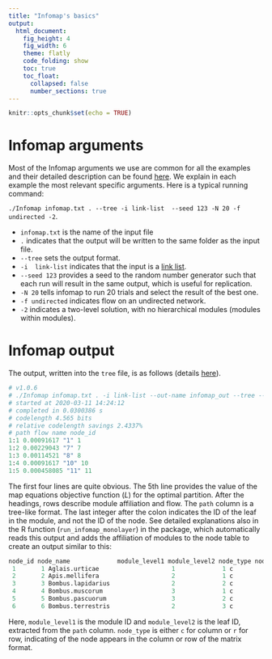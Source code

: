 ```yaml
---
title: "Infomap's basics"
output:
  html_document: 
    fig_height: 4
    fig_width: 6
    theme: flatly
    code_folding: show
    toc: true
    toc_float:
      collapsed: false
      number_sections: true
---
```


```r
knitr::opts_chunk$set(echo = TRUE)
```

# Infomap arguments
Most of the Infomap arguments we use are common for all the examples and their detailed description can be found [here](https://www.mapequation.org/infomap/#Parameters). We explain in each example the most relevant specific arguments. Here is a typical running command:

`./Infomap infomap.txt . --tree -i link-list  --seed 123 -N 20 -f undirected -2`.

* `infomap.txt` is the name of the input file
*  `.` indicates that the output will be written to the same folder as the input file.
* `--tree` sets the output format.
* `-i  link-list` indicates that the input is a [link list](https://www.mapequation.org/infomap/#InputLinkList).
* `--seed 123` provides a seed to the random number generator such that each run will result in the same output, which is useful for replication.
* `-N 20` tells infomap to run 20 trials and select the result of the best one.
* `-f undirected` indicates flow on an undirected network.
* `-2` indicates a two-level solution, with no hierarchical modules (modules within modules).

# Infomap output
The output, written into the `tree` file, is as follows (details [here](https://www.mapequation.org/infomap/#Output)). 
```python
# v1.0.6
# ./Infomap infomap.txt . -i link-list --out-name infomap_out --tree --seed 123 -N 20 -f undirected --silent --two-level
# started at 2020-03-11 14:24:12
# completed in 0.0300386 s
# codelength 4.565 bits
# relative codelength savings 2.4337%
# path flow name node_id
1:1 0.00091617 "1" 1
1:2 0.00229043 "7" 7
1:3 0.00114521 "8" 8
1:4 0.00091617 "10" 10
1:5 0.000458085 "11" 11
```
The first four lines are quite obvious. The 5th line provides the value of the map equations objective function (_L_) for the optimal partition. After the headings, rows describe module affiliation and flow. The `path` column is a tree-like format. The last integer after the colon indicates the ID of the leaf in the module, and not the ID of the node. See detailed explanations also in the R function (`run_infomap_monolayer`) in the package, which automatically reads this output and adds the affiliation of modules to the node table to create an output similar to this:

```python
node_id node_name             module_level1 module_level2 node_type node_group
 1       1 Aglais.urticae                    1             1 c         A         
 2       2 Apis.mellifera                    2             1 c         A         
 3       3 Bombus.lapidarius                 2             2 c         A         
 4       4 Bombus.muscorum                   3             1 c         A         
 5       5 Bombus.pascuorum                  3             2 c         A         
 6       6 Bombus.terrestris                 2             3 c         A 
```

Here, `module_level1` is the module ID and `module_level2` is the leaf ID, extracted from the `path` column. `node_type` is either `c` for column or `r` for row, indicating of the node appears in the column or row of the matrix format.
